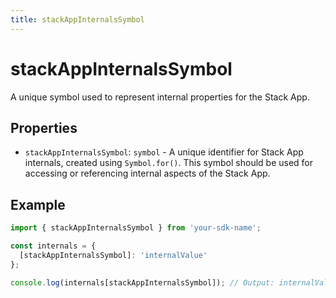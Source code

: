 ```yaml
---
title: stackAppInternalsSymbol
---
```


# stackAppInternalsSymbol

A unique symbol used to represent internal properties for the Stack App.

## Properties

- `stackAppInternalsSymbol`: `symbol` - A unique identifier for Stack App internals, created using `Symbol.for()`. This symbol should be used for accessing or referencing internal aspects of the Stack App.

## Example

```typescript
import { stackAppInternalsSymbol } from 'your-sdk-name';

const internals = {
  [stackAppInternalsSymbol]: 'internalValue'
};

console.log(internals[stackAppInternalsSymbol]); // Output: internalValue
```